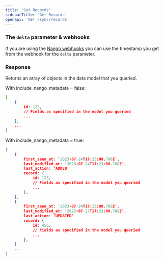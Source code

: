 ```yaml
---
title: 'Get Records'
sidebarTitle: 'Get Records'
openapi: 'GET /sync/records'
---
```


### The `delta` parameter & webhooks

If you are using the [Nango webhooks](/guides/webhooks#from-nango) you can use the timestamp you get from the webhook for the `delta` parameter.

### Response

Returns an array of objects in the data model that you queried.

With include_nango_metadata = false:
```json
[
    {
        id: 123,
        // Fields as specified in the model you queried
        ...
    },
    ...
]
```

With include_nango_metadata = true:
```json
[
    {
        first_seen_at: '2023-07-24T17:23:08.788Z',
        last_modified_at: '2023-07-24T17:23:08.788Z',
        last_action: 'ADDED'
        record: {
            id: 123,
            // Fields as specified in the model you queried
            ...
        },
    },
    {
        first_seen_at: '2023-07-24T17:23:08.788Z',
        last_modified_at: '2023-07-27T17:23:08.788Z',
        last_action: 'UPDATED'
        record: {
            id: 456,
            // Fields as specified in the model you queried
            ...
        },
    }
    ...
]
```
